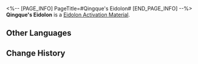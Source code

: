 <%-- [PAGE_INFO]
PageTitle=#Qingque's Eidolon#
[END_PAGE_INFO] --%>
{{Item Infobox
|id          = 11201
|image       = Item Qingque's Eidolon.png{{subst:void|<!--$UPLOAD:<<SpriteOutput/ItemFigures/11001.png>-<Item Qingque's Eidolon.png>-<Item Icons>>-->}}
|type        = Eidolon Activation Material
|invCategory = 
|rarity      = 4
|effect      = 
|description = Material for raising Qingque's Eidolon Level.
}}
'''Qingque's Eidolon''' is a [[Eidolon Activation Material]].

==Other Languages==
{{Other Languages
|en   = Qingque's Eidolon
|zhs  = 【青雀】的星魂
|zht  = 【青雀】的星魂
|ja   = 「青雀」の星魂
|ko   = [청작]의 성혼
|es   = Eidolon de Qingque
|fr   = Eidolon de Qingque
|ru   = Эйдолон Цинцюэ
|th   = Eidolon ของ Qingque
|vi   = Tinh Hồn Của Qingque
|de   = Qingques Eidolon
|id   = Qingque's Eidolon
|pt   = Eidolon de Qingque
}}

==Change History==
{{Change History|1.0}}